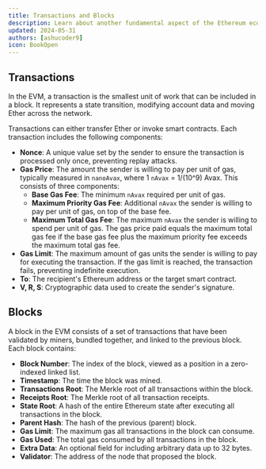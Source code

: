 ```yaml
---
title: Transactions and Blocks
description: Learn about another fundamental aspect of the Ethereum ecosystem - Transactions and Blocks.
updated: 2024-05-31
authors: [ashucoder9]
icon: BookOpen
---
```


## Transactions

In the EVM, a transaction is the smallest unit of work that can be included in a block. It represents a state transition, modifying account data and moving Ether across the network.

Transactions can either transfer Ether or invoke smart contracts. Each transaction includes the following components:

- **Nonce**: A unique value set by the sender to ensure the transaction is processed only once, preventing replay attacks.
- **Gas Price**: The amount the sender is willing to pay per unit of gas, typically measured in `nanoAvax`, where 1 `nAvax` = 1/(10^9) Avax. This consists of three components:
  - **Base Gas Fee**: The minimum `nAvax` required per unit of gas.
  - **Maximum Priority Gas Fee**: Additional `nAvax` the sender is willing to pay per unit of gas, on top of the base fee.
  - **Maximum Total Gas Fee**: The maximum `nAvax` the sender is willing to spend per unit of gas. The gas price paid equals the maximum total gas fee if the base gas fee plus the maximum priority fee exceeds the maximum total gas fee.
- **Gas Limit**: The maximum amount of gas units the sender is willing to pay for executing the transaction. If the gas limit is reached, the transaction fails, preventing indefinite execution.
- **To**: The recipient's Ethereum address or the target smart contract.
- **V, R, S**: Cryptographic data used to create the sender's signature.

## Blocks

A block in the EVM consists of a set of transactions that have been validated by miners, bundled together, and linked to the previous block. Each block contains:

- **Block Number**: The index of the block, viewed as a position in a zero-indexed linked list.
- **Timestamp**: The time the block was mined.
- **Transactions Root**: The Merkle root of all transactions within the block.
- **Receipts Root**: The Merkle root of all transaction receipts.
- **State Root**: A hash of the entire Ethereum state after executing all transactions in the block.
- **Parent Hash**: The hash of the previous (parent) block.
- **Gas Limit**: The maximum gas all transactions in the block can consume.
- **Gas Used**: The total gas consumed by all transactions in the block.
- **Extra Data**: An optional field for including arbitrary data up to 32 bytes.
- **Validator**: The address of the node that proposed the block.
